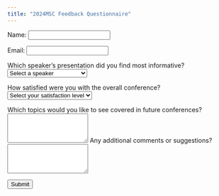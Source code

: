 ```yaml
---
title: "2024MSC Feedback Questionnaire"
---
```

<!-- for both mobile and desktop html -->

<form id="feedbackForm" action="https://formspree.io/f/mqkrnprr" method="POST">

  <label for="name">Name:</label>
  <input type="text" id="name" name="name" required>

  <label for="email">Email:</label>
  <input type="email" id="email" name="email" required>

  <label for="speaker">Which speaker's presentation did you find most informative?</label>
  <select id="speaker" name="speaker" required>
    <option value="">Select a speaker</option>
    <option value="Dr. Jamal Tex Li-Hsing Chi">Dr. Jamal Tex Li-Hsing Chi</option>
    <option value="Dr. Ahmed Abdi Hersi">Dr. Ahmed Abdi Hersi</option>
    <option value="Dr. Chin-I Chen">Dr. Chin-I Chen</option>
    <option value="Dr. Omar Marshal">Dr. Omar Marshal</option>
    <option value="Dr. Fadumo Ahmed Liban">Dr. Fadumo Ahmed Liban</option>
    <option value="Dr. Abdillahi Abdi Ali">Dr. Abdillahi Abdi Ali</option>
<!--    <option value="Dr. Ming-Shun Wu">Dr. Ming-Shun Wu</option> -->
    <option value="Dr. Yen-Hsiang Wang">Dr. Yen-Hsiang Wang</option>
    <option value="Dr. Ahmed Saed Ali">Dr. Ahmed Saed Ali</option>
    <option value="Dr. Yu-Pin Chen">Dr. Yu-Pin Chen</option>
    <option value="Dr. Abdirashid Ismail">Dr. Abdirashid Ismail</option>
  </select>

  <label for="satisfaction">How satisfied were you with the overall conference?</label>
  <select id="satisfaction" name="satisfaction" required>
    <option value="">Select your satisfaction level</option>
    <option value="Very satisfied">Very satisfied</option>
    <option value="Satisfied">Satisfied</option>
    <option value="Neutral">Neutral</option>
    <option value="Dissatisfied">Dissatisfied</option>
    <option value="Very dissatisfied">Very dissatisfied</option>
  </select>

  <label for="topics">Which topics would you like to see covered in future conferences?</label>
  <textarea id="topics" name="topics" rows="4"></textarea>

  <label for="comments">Any additional comments or suggestions?</label>
  <textarea id="comments" name="comments" rows="4"></textarea>

  <button type="submit">Submit</button>

</form>

